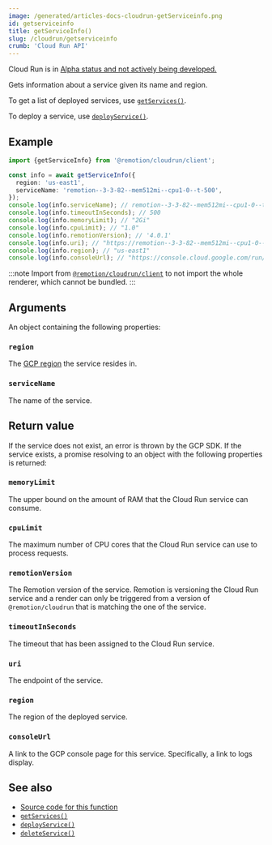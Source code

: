 ```yaml
---
image: /generated/articles-docs-cloudrun-getServiceinfo.png
id: getserviceinfo
title: getServiceInfo()
slug: /cloudrun/getserviceinfo
crumb: 'Cloud Run API'
---
```


<ExperimentalBadge>
  <p>
    Cloud Run is in <a href="/docs/cloudrun/status">Alpha status and not actively being developed.</a>
  </p>
</ExperimentalBadge>

Gets information about a service given its name and region.

To get a list of deployed services, use [`getServices()`](/docs/cloudrun/getservices).

To deploy a service, use [`deployService()`](/docs/cloudrun/deployservice).

## Example

```ts twoslash
import {getServiceInfo} from '@remotion/cloudrun/client';

const info = await getServiceInfo({
  region: 'us-east1',
  serviceName: 'remotion--3-3-82--mem512mi--cpu1-0--t-500',
});
console.log(info.serviceName); // remotion--3-3-82--mem512mi--cpu1-0--t-500
console.log(info.timeoutInSeconds); // 500
console.log(info.memoryLimit); // "2Gi"
console.log(info.cpuLimit); // "1.0"
console.log(info.remotionVersion); // '4.0.1'
console.log(info.uri); // "https://remotion--3-3-82--mem512mi--cpu1-0--t-500-1a2b3c4d5e-ue.a.run.app"
console.log(info.region); // "us-east1"
console.log(info.consoleUrl); // "https://console.cloud.google.com/run/detail/us-east1/remotion--3-3-82--mem512mi--cpu1-0--t-500/logs"
```

:::note
Import from [`@remotion/cloudrun/client`](/docs/cloudrun/light-client) to not import the whole renderer, which cannot be bundled.
:::

## Arguments

An object containing the following properties:

### `region`

The [GCP region](/docs/cloudrun/region-selection) the service resides in.

### `serviceName`

The name of the service.

## Return value

If the service does not exist, an error is thrown by the GCP SDK.
If the service exists, a promise resolving to an object with the following properties is returned:

### `memoryLimit`

The upper bound on the amount of RAM that the Cloud Run service can consume.

### `cpuLimit`

The maximum number of CPU cores that the Cloud Run service can use to process requests.

### `remotionVersion`

The Remotion version of the service. Remotion is versioning the Cloud Run service and a render can only be triggered from a version of `@remotion/cloudrun` that is matching the one of the service.

### `timeoutInSeconds`

The timeout that has been assigned to the Cloud Run service.

### `uri`

The endpoint of the service.

### `region`

The region of the deployed service.

### `consoleUrl`

A link to the GCP console page for this service. Specifically, a link to logs display.

## See also

- [Source code for this function](https://github.com/remotion-dev/remotion/blob/main/packages/cloudrun/src/api/get-service-info.ts)
- [`getServices()`](/docs/cloudrun/getservices)
- [`deployService()`](/docs/cloudrun/deployservice)
- [`deleteService()`](/docs/cloudrun/deleteservice)
